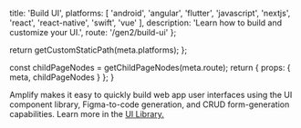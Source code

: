 
  title: 'Build UI',
  platforms: [
    'android',
    'angular',
    'flutter',
    'javascript',
    'nextjs',
    'react',
    'react-native',
    'swift',
    'vue'
  ],
description: 'Learn how to build and customize your UI.',
  route: '/gen2/build-ui'
};

  return getCustomStaticPath(meta.platforms);
};

  const childPageNodes = getChildPageNodes(meta.route);
  return {
    props: {
      meta,
      childPageNodes
    }
  };
}

Amplify makes it easy to quickly build web app user interfaces using the UI component library, Figma-to-code generation, and CRUD form-generation capabilities. Learn more in the [UI Library.](https://ui.docs.amplify.aws)

<Overview childPageNodes={props.childPageNodes} />
